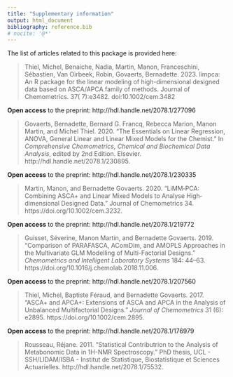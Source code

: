 ```yaml
---
title: "Supplementary information"
output: html_document
bibliography: reference.bib  
# nocite: '@*'
---
```



The list of articles related to this package is provided here:

> Thiel, Michel, Benaiche, Nadia, Martin, Manon, Franceschini, Sébastien, Van Oirbeek, Robin, Govaerts, Bernadette. 2023. limpca: An R package for the linear modeling of high-dimensional designed data based on ASCA/APCA family of methods. Journal of Chemometrics. 37( 7):e3482. doi:10.1002/cem.3482

**Open access** to the preprint: http://hdl.handle.net/2078.1/277096

> Govaerts, Bernadette, Bernard G. Francq, Rebecca Marion, Manon Martin, and Michel Thiel. 2020. “The Essentials on Linear Regression, ANOVA, General Linear and Linear Mixed Models for the Chemist.” In *Comprehensive Chemometrics, Chemical and Biochemical Data Analysis*, edited by 2nd Edition. Elsevier. http://hdl.handle.net/2078.1/230895.

**Open access** to the preprint: http://hdl.handle.net/2078.1/230335

> Martin, Manon, and Bernadette Govaerts. 2020. “LiMM‐PCA: Combining ASCA+ and Linear Mixed Models to Analyse High‐dimensional Designed Data.” Journal of Chemometrics 34. https://doi.org/10.1002/cem.3232.

**Open access** to the preprint: http://hdl.handle.net/2078.1/219772

> Guisset, Séverine, Manon Martin, and Bernadette Govaerts. 2019. “Comparison of PARAFASCA, AComDim, and AMOPLS Approaches in the Multivariate GLM Modelling of Multi-Factorial Designs.” *Chemometrics and Intelligent Laboratory Systems* 184: 44–63. https://doi.org/10.1016/j.chemolab.2018.11.006.

**Open access** to the preprint: http://hdl.handle.net/2078.1/207560

> Thiel, Michel, Baptiste Féraud, and Bernadette Govaerts. 2017. “ASCA+ and APCA+: Extensions of ASCA and APCA in the Analysis of Unbalanced Multifactorial Designs.” *Journal of Chemometrics* 31 (6): e2895. https://doi.org/10.1002/cem.2895.

**Open access** to the preprint: http://hdl.handle.net/2078.1/176979

> Rousseau, Réjane. 2011. “Statistical Contributrion to the Analysis of Metabonomic Data in 1H-NMR Spectroscopy.” PhD thesis, UCL - SSH/LIDAM/ISBA - Institut de Statistique, Biostatistique et Sciences Actuarielles. http://hdl.handle.net/2078.1/75532.


<!-- <div id="refs"></div> -->
